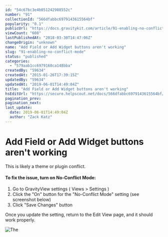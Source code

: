 ```yaml
---
id: "54c67bc3e4b051242988552c"
number: "91"
collectionId: "566dfabbc6979143615564bf"
popularity: "0.1"
publicUrl: "https://docs.gravitykit.com/article/91-enabling-no-conflict-mode"
viewCount: "608"
lastPublishedAt: "2018-03-30T14:47:06Z"
changeOrigin: "unknown"
name: "Add Field or Add Widget buttons aren't working"
slug: "91-enabling-no-conflict-mode"
status: "published"
categories: 
  - "579aab1cc6979160ca148bba"
createdBy: "59634"
createdAt: "2015-01-26T17:39:15Z"
updatedBy: "59634"
updatedAt: "2019-06-01T14:49:04Z"
title: "Add Field or Add Widget buttons aren't working"
hsEditUrl: "https://secure.helpscout.net/docs/566dfabbc6979143615564bf/article/54c67bc3e4b051242988552c"
pagination_prev: 
pagination_next: 
last_update:
  date: 2019-06-01T14:49:04Z
  author: "Zack Katz"
---
```


# Add Field or Add Widget buttons aren't working

This is likely a theme or plugin conflict.

#### To fix the issue, turn on No-Conflict Mode:

1. Go to GravityView settings ( Views &gt; Settings )
2. Click the "On" button for the "No-Conflict Mode" setting (see screenshot below)
3. Click "Save Changes" button

Once you update the setting, return to the Edit View page, and it should work properly.

![The ](https://s3.amazonaws.com/helpscout.net/docs/assets/54c58489e4b051242988532c/attachments/54c67bf7e4b07997ea3f3feb/Screenshot_2014-05-23_15.19.26.png)
